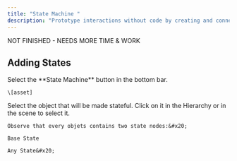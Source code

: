 ```yaml
---
title: "State Machine "
description: "Prototype interactions without code by creating and connecting different states. "
---
```


NOT FINISHED - NEEDS MORE TIME & WORK

## Adding States

<Steps>
  <Step title="Open the State Machine panel">
    Select the **State Machine** button in the bottom bar.

    \[asset]
  </Step>

  <Step title="Select the desired object">
    Select the object that will be made stateful. Click on it in the Hierarchy or in the scene to select it.&#x20;

    Observe that every objets contains two state nodes:&#x20;

    Base State

    Any State&#x20;
  </Step>

  <Step title="Add a new State to the object">

  </Step>
</Steps>

##